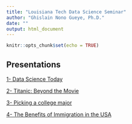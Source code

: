 ```yaml
---
title: "Louisiana Tech Data Science Seminar"
author: "Ghislain Nono Gueye, Ph.D."
date: ""
output: html_document
---
```


```r
knitr::opts_chunk$set(echo = TRUE)
```

## Presentations

[1- Data Science Today]("/Presentations/intro_presentation/index.html")

[2- Titanic: Beyond the Movie](/Presentations/titanic_beyond_the_movie/index.html)

[3- Picking a college major](/Presentations/picking_college_major/picking_college_major.html)

[4- The Benefits of Immigration in the USA](Presentations/immigration_fall_2018/index.html)